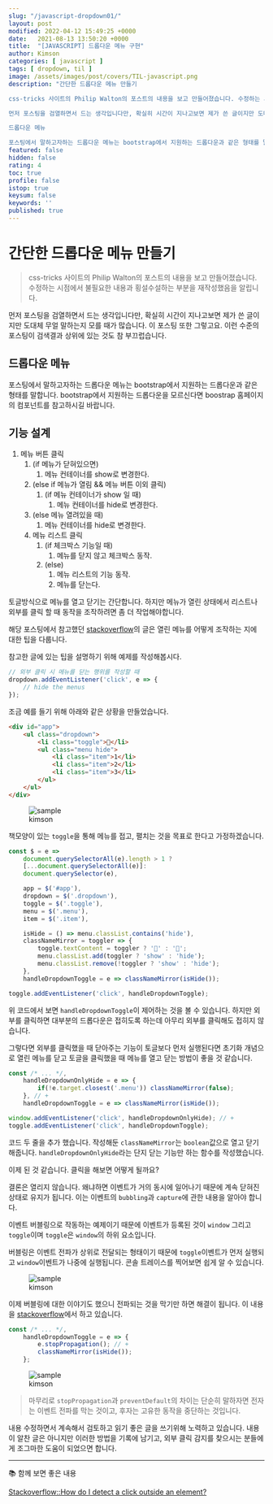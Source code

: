 ```yaml
---
slug: "/javascript-dropdown01/"
layout: post
modified: 2022-04-12 15:49:25 +0000
date:   2021-08-13 13:50:20 +0000
title:  "[JAVASCRIPT] 드롭다운 메뉴 구현"
author: Kimson
categories: [ javascript ]
tags: [ dropdown, til ]
image: /assets/images/post/covers/TIL-javascript.png
description: "간단한 드롭다운 메뉴 만들기

css-tricks 사이트의 Philip Walton의 포스트의 내용을 보고 만들어졌습니다. 수정하는 시점에서 불필요한 내용과 횡설수설하는 부분을 재작성했음을 알립니다.

먼저 포스팅을 검열하면서 드는 생각입니다만, 확실히 시간이 지나고보면 제가 쓴 글이지만 도대체 무얼 말하는지 모를 때가 많습니다. 이 포스팅 또한 그렇고요. 이런 수준의 포스팅이 검색결과 상위에 있는 것도 참 부끄럽습니다.

드롭다운 메뉴

포스팅에서 말하고자하는 드롭다운 메뉴는 bootstrap에서 지원하는 드롭다운과 같은 형태를 말합니다. bootstrap에서 지원하는 드롭다운을 모르신다면 boostrap 홈페이지의 컴포넌트를 참고하시길 바랍니다."
featured: false
hidden: false
rating: 4
toc: true
profile: false
istop: true
keysum: false
keywords: ''
published: true
---
```


# 간단한 드롭다운 메뉴 만들기

> css-tricks 사이트의 Philip Walton의 포스트의 내용을 보고 만들어졌습니다. 수정하는 시점에서 불필요한 내용과 횡설수설하는 부분을 재작성했음을 알립니다.

먼저 포스팅을 검열하면서 드는 생각입니다만, 확실히 시간이 지나고보면 제가 쓴 글이지만 도대체 무얼 말하는지 모를 때가 많습니다. 이 포스팅 또한 그렇고요. 이런 수준의 포스팅이 검색결과 상위에 있는 것도 참 부끄럽습니다.

## 드롭다운 메뉴

포스팅에서 말하고자하는 드롭다운 메뉴는 bootstrap에서 지원하는 드롭다운과 같은 형태를 말합니다. bootstrap에서 지원하는 드롭다운을 모르신다면 boostrap 홈페이지의 컴포넌트를 참고하시길 바랍니다.

## 기능 설계

1. 메뉴 버튼 클릭
   1. (if 메뉴가 닫혀있으면)
      1. 메뉴 컨테이너를 show로 변경한다.
   2. (else if 메뉴가 열림 && 메뉴 버튼 이외 클릭)
      1. (if 메뉴 컨테이너가 show 일 때)
         1. 메뉴 컨테이너를 hide로 변경한다.
   3. (else 메뉴 열려있을 때)
      1. 메뉴 컨테이너를 hide로 변경한다.
   4. 메뉴 리스트 클릭
      1. (if 체크박스 기능일 때)
         1. 메뉴를 닫지 않고 체크박스 동작.
      2. (else)
         1. 메뉴 리스트의 기능 동작.
         2. 메뉴를 닫는다.

토글방식으로 메뉴를 열고 닫기는 간단합니다. 하지만 메뉴가 열린 상태에서 리스트나 외부를 클릭 할 때 동작을 조작하려면 좀 더 작업해야합니다.

해당 포스팅에서 참고했던 [stackoverflow](https://stackoverflow.com/questions/152975/how-do-i-detect-a-click-outside-an-element)의 글은 열린 메뉴를 어떻게 조작하는 지에 대한 팁을 다룹니다.

참고한 글에 있는 팁을 설명하기 위해 예제를 작성해봅시다.

```javascript
// 외부 클릭 시 메뉴를 닫는 행위를 작성할 때
dropdown.addEventListener('click', e => {
    // hide the menus
});
```

조금 예를 들기 위해 아래와 같은 상황을 만들었습니다.

```html
<div id="app">
    <ul class="dropdown">
        <li class="toggle">📘</li>
        <ul class="menu hide">
            <li class="item">1</li>
            <li class="item">2</li>
            <li class="item">3</li>
        </ul>
    </ul>
</div>
```

<figure className="text-center">
<span className="w-inline-block">
   <img src="/assets/images/post/dropdown/dropdown01.png" alt="sample" title="sample" />
   <figcaption>kimson</figcaption>
</span>
</figure>

책모양이 있는 `toggle`을 통해 메뉴를 접고, 펼치는 것을 목표로 한다고 가정하겠습니다.

```javascript
const $ = e =>
    document.querySelectorAll(e).length > 1 ?
    [...document.querySelectorAll(e)]:
    document.querySelector(e),

    app = $('#app'),
    dropdown = $('.dropdown'),
    toggle = $('.toggle'),
    menu = $('.menu'),
    item = $('.item'),

    isHide = () => menu.classList.contains('hide'),
    classNameMirror = toggler => {
        toggle.textContent = toggler ? '📖' : '📘';
        menu.classList.add(toggler ? 'show' : 'hide');
        menu.classList.remove(!toggler ? 'show' : 'hide');
    },
    handleDropdownToggle = e => classNameMirror(isHide());

toggle.addEventListener('click', handleDropdownToggle);
```

위 코드에서 보면 `handleDropdownToggle`이 제어하는 것을 볼 수 있습니다. 하지만 외부를 클릭하면 대부분의 드롭다운은 접히도록 하는데 아무리 외부를 클릭해도 접히지 않습니다.

그렇다면 외부를 클릭했을 때 닫아주는 기능이 토글보다 먼저 실행된다면 초기화 개념으로 열린 메뉴를 닫고 토글을 클릭했을 때 메뉴를 열고 닫는 방법이 좋을 것 같습니다.

```javascript
const /* ... */,
    handleDropdownOnlyHide = e => {
        if(!e.target.closest('.menu')) classNameMirror(false);
    }, // +
    handleDropdownToggle = e => classNameMirror(isHide());

window.addEventListener('click', handleDropdownOnlyHide); // +
toggle.addEventListener('click', handleDropdownToggle);
```

코드 두 줄을 추가 했습니다. 작성해둔 `classNameMirror`는 `boolean`값으로 열고 닫기 해줍니다. `handleDropdownOnlyHide`라는 단지 닫는 기능만 하는 함수를 작성했습니다.

이제 된 것 같습니다. 클릭을 해보면 어떻게 될까요?

결론은 열리지 않습니다. 왜냐하면 이벤트가 거의 동시에 일어나기 때문에 계속 닫혀진 상태로 유지가 됩니다. 이는 이벤트의 `bubbling`과 `capture`에 관한 내용을 알아야 합니다.

이벤트 버블링으로 작동하는 예제이기 때문에 이벤트가 등록된 것이 `window` 그리고 `toggle`이며 `toggle`은 `window`의 하위 요소입니다.

버블링은 이벤트 전파가 상위로 전달되는 형태이기 때문에 `toggle`이벤트가 먼저 실행되고 `window`이벤트가 나중에 실행됩니다. 콘솔 트레이스를 찍어보면 쉽게 알 수 있습니다.

<figure className="text-center">
<span className="w-inline-block">
   <img src="/assets/images/post/dropdown/dropdown02.png" alt="sample" title="sample" />
   <figcaption>kimson</figcaption>
</span>
</figure>

이제 버블링에 대한 이야기도 했으니 전파되는 것을 막기만 하면 해결이 됩니다. 이 내용을 [stackoverflow](https://stackoverflow.com/questions/152975/how-do-i-detect-a-click-outside-an-element)에서 하고 있습니다.

```javascript
const /* ... */,
    handleDropdownToggle = e => {
        e.stopPropagation(); // +
        classNameMirror(isHide());
    };
```

<figure className="text-center">
<span className="w-inline-block">
   <img src="/assets/images/post/dropdown/dropdown03.png" alt="sample" title="sample" />
   <figcaption>kimson</figcaption>
</span>
</figure>

> 마무리로 `stopPropagation`과 `preventDefault`의 차이는 단순히 말하자면 전자는 이벤트 전파를 막는 것이고, 후자는 고유한 동작을 중단하는 것입니다.

내용 수정하면서 계속해서 검토하고 읽기 좋은 글을 쓰기위해 노력하고 있습니다. 내용이 알찬 글은 아니지만 이러한 방법을 기록에 남기고, 외부 클릭 감지를 찾으시는 분들에게 조그마한 도움이 되었으면 합니다.

-----

📚 함께 보면 좋은 내용

[Stackoverflow::How do I detect a click outside an element?](https://stackoverflow.com/questions/152975/how-do-i-detect-a-click-outside-an-element)